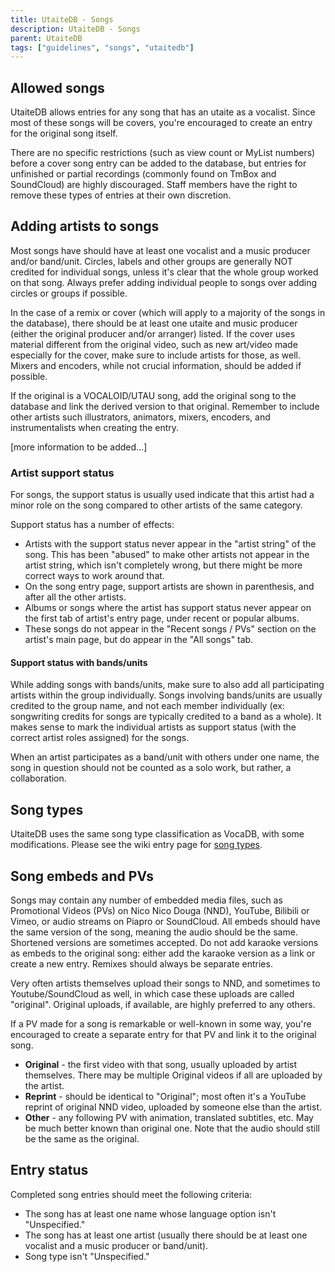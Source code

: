 ---
title: UtaiteDB - Songs
description: UtaiteDB - Songs
parent: UtaiteDB
tags: ["guidelines", "songs", "utaitedb"]
---

## Allowed songs

UtaiteDB allows entries for any song that has an utaite as a vocalist. Since most of these songs will be covers, you're encouraged to create an entry for the original song itself.

There are no specific restrictions (such as view count or MyList numbers) before a cover song entry can be added to the database, but entries for unfinished or partial recordings (commonly found on TmBox and SoundCloud) are highly discouraged. Staff members have the right to remove these types of entries at their own discretion.

## Adding artists to songs

 Most songs have should have at least one vocalist and a music producer and/or band/unit. Circles, labels and other groups are generally NOT credited for individual songs, unless it's clear that the whole group worked on that song. Always prefer adding individual people to songs over adding circles or groups if possible.

In the case of a remix or cover (which will apply to a majority of the songs in the database), there should be at least one utaite and music producer (either the original producer and/or arranger) listed. If the cover uses material different from the original video, such as new art/video made especially for the cover, make sure to include artists for those, as well. Mixers and encoders, while not crucial information, should be added if possible.

If the original is a VOCALOID/UTAU song, add the original song to the database and link the derived version to that original. Remember to include other artists such illustrators, animators, mixers, encoders, and instrumentalists when creating the entry.

[more information to be added...]

### Artist support status

For songs, the support status is usually used indicate that this artist had a minor role on the song compared to other artists of the same category. 

Support status has a number of effects:

* Artists with the support status never appear in the "artist string" of the song. This has been "abused" to make other artists not appear in the artist string, which isn't completely wrong, but there might be more correct ways to work around that.
* On the song entry page, support artists are shown in parenthesis, and after all the other artists.
* Albums or songs where the artist has support status never appear on the first tab of artist's entry page, under recent or popular albums.
* These songs do not appear in the "Recent songs / PVs" section on the artist's main page, but do appear in the "All songs" tab.

#### Support status with bands/units

While adding songs with bands/units, make sure to also add all participating artists within the group individually. Songs involving bands/units are usually credited to the group name, and not each member individually (ex: songwriting credits for songs are typically credited to a band as a whole). It makes sense to mark the individual artists as support status (with the correct artist roles assigned) for the songs.

When an artist participates as a band/unit with others under one name, the song in question should not be counted as a solo work, but rather, a collaboration.

## Song types

UtaiteDB uses the same song type classification as VocaDB, with some modifications. Please see the wiki entry page for [song types](/docs/songs/song-entry-editing#song-type).

## Song embeds and PVs

Songs may contain any number of embedded media files, such as Promotional Videos (PVs) on Nico Nico Douga (NND), YouTube, Bilibili or Vimeo, or audio streams on Piapro or SoundCloud. All embeds should have the same version of the song, meaning the audio should be the same. Shortened versions are sometimes accepted. Do not add karaoke versions as embeds to the original song: either add the karaoke version as a link or create a new entry. Remixes should always be separate entries.

Very often artists themselves upload their songs to NND, and sometimes to Youtube/SoundCloud as well, in which case these uploads are called "original". Original uploads, if available, are highly preferred to any others.

If a PV made for a song is remarkable or well-known in some way, you're encouraged to create a separate entry for that PV and link it to the original song.

* **Original** - the first video with that song, usually uploaded by artist themselves. There may be multiple Original videos if all are uploaded by the artist.
* **Reprint** - should be identical to "Original"; most often it's a YouTube reprint of original NND video, uploaded by someone else than the artist.
* **Other** - any following PV with animation, translated subtitles, etc. May be much better known than original one. Note that the audio should still be the same as the original.

## Entry status

Completed song entries should meet the following criteria:

* The song has at least one name whose language option isn't "Unspecified."
* The song has at least one artist (usually there should be at least one vocalist and a music producer or band/unit).
* Song type isn't "Unspecified."